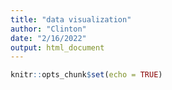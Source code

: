 ```yaml
---
title: "data visualization"
author: "Clinton"
date: "2/16/2022"
output: html_document
---
```


```r
knitr::opts_chunk$set(echo = TRUE)
```

